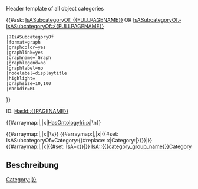 <noinclude>Header template of all object categories 

</noinclude><includeonly>
{{LIMS/Common |{{{category_group_name}}}|Category|name={{{display_name|}}}}}

{{#ask: [[IsASubcategoryOf::{{FULLPAGENAME}}]]
OR [[IsASubcategoryOf.-IsASubcategoryOf::{{FULLPAGENAME}}]]
 |?IsASubcategoryOf
 |format=graph
 |graphcolor=yes
 |graphlink=yes
 |graphname=_Graph
 |graphlegend=no
 |graphlabel=no
 |nodelabel=displaytitle
 |highlight={{FULLPAGENAME}}
 |graphsize=10,100
 |rankdir=RL
}}

ID: [[HasId::{{PAGENAME}}]]

{{#arraymap:{{{ontology_iri|}}}|,|x|[[HasOntologyIri::x]]|\n}}

{{#arraymap:{{{sub_category_of|}}}|,|x|[[Category:{{#replace: x|Category:|}}]]|\s}}
{{#arraymap:{{{sub_category_of|}}}|,|x|{{#set: IsASubcategoryOf=Category:{{#replace: x|Category:|}}}}|}}
{{#arraymap:{{{category_type|}}}|,|x|{{#set: IsA=x}}|}}
[[IsA::{{{category_group_name}}}Category]]

== Beschreibung ==
{{{description|}}}
</includeonly>